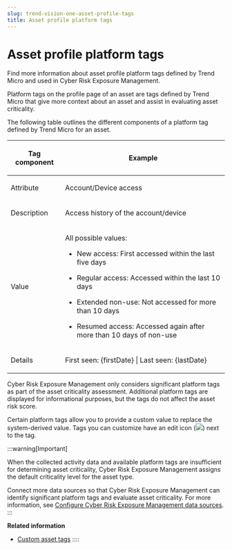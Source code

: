 ```yaml
---
slug: trend-vision-one-asset-profile-tags
title: Asset profile platform tags
---
```

# Asset profile platform tags

Find more information about asset profile platform tags defined by Trend Micro and used in Cyber Risk Exposure Management.

Platform tags on the profile page of an asset are tags defined by Trend Micro that give more context about an asset and assist in evaluating asset criticality.

The following table outlines the different components of a platform tag defined by Trend Micro for an asset.

<table>
<colgroup>
<col style="width: 25%" />
<col style="width: 75%" />
</colgroup>
<thead>
<tr>
<th><p>Tag component</p></th>
<th><p>Example</p></th>
</tr>
</thead>
<tbody>
<tr>
<td><p>Attribute</p></td>
<td><p>Account/Device access</p></td>
</tr>
<tr>
<td><p>Description</p></td>
<td><p>Access history of the account/device</p></td>
</tr>
<tr>
<td><p>Value</p></td>
<td><p>All possible values:</p>
<ul>
<li><p>New access: First accessed within the last five days</p></li>
<li><p>Regular access: Accessed within the last 10 days</p></li>
<li><p>Extended non-use: Not accessed for more than 10 days</p></li>
<li><p>Resumed access: Accessed again after more than 10 days of non-use</p></li>
</ul></td>
</tr>
<tr>
<td><p>Details</p></td>
<td><p>First seen: {firstDate} | Last seen: {lastDate}</p></td>
</tr>
</tbody>
</table>

Cyber Risk Exposure Management only considers significant platform tags as part of the asset criticality assessment. Additional platform tags are displayed for informational purposes, but the tags do not affect the asset risk score.

Certain platform tags allow you to provide a custom value to replace the system-derived value. Tags you can customize have an edit icon (![](/images/edit_icon=GUID-1F1D1164-5310-4D6D-ACD0-6049C86960AF.webp)) next to the tag.

:::warning[Important]

When the collected activity data and available platform tags are insufficient for determining asset criticality, Cyber Risk Exposure Management assigns the default criticality level for the asset type.

Connect more data sources so that Cyber Risk Exposure Management can identify significant platform tags and evaluate asset criticality. For more information, see [Configure Cyber Risk Exposure Management data sources](configuring-data-sources.mdx).
:::

**Related information**

- [Custom asset tags](custom-asset-tags.md "Add, remove, assign, and modify custom asset tags in Attack Surface Discovery to add context to assets and improve asset organization.")
::::
